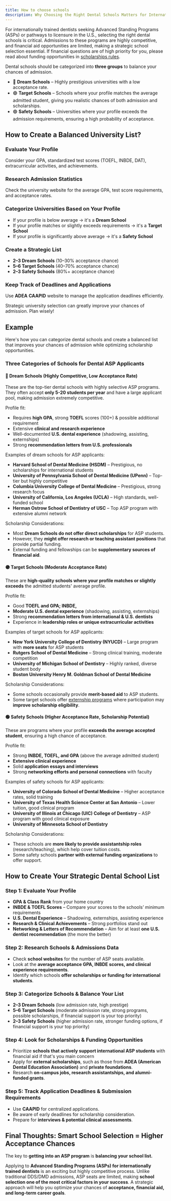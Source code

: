 ```yaml
---
title: How to choose schools
description: Why Choosing the Right Dental Schools Matters for International Applicants
---
```


For internationally trained dentists seeking Advanced Standing Programs (ASPs)
or pathways to licensure in the U.S., selecting the right dental schools is
critical. Admissions to these programs are highly competitive, and financial aid
opportunities are limited, making a strategic school selection essential. If
financial questions are of high priority for you, please read about funding
opportunities in [scholarships
rules](/c/related-paths-and-resources/general-scholarship-rules).

Dental schools should be categorized into **three groups** to balance your
chances of admission.

- 🔵 **Dream Schools** – Highly prestigious universities with a low acceptance
  rate.
- 🟣 **Target Schools** – Schools where your profile matches the average
  admitted student, giving you realistic chances of both admission and
  scholarships.
- 🟢 **Safety Schools** – Universities where your profile exceeds the admission
  requirements, ensuring a high probability of acceptance.

## How to Create a Balanced University List?

### Evaluate Your Profile

Consider your GPA, standardized test scores (TOEFL, INBDE, DAT),
extracurricular activities, and achievements.

### Research Admission Statistics

Check the university website for the average GPA, test score requirements, and acceptance rates.

### Categorize Universities Based on Your Profile

- If your profile is below average → it's a **Dream School**
- If your profile matches or slightly exceeds requirements → it's a **Target School**
- If your profile is significantly above average → it's a **Safety School**

### Create a Strategic List

- **2–3 Dream Schools** (10–30% acceptance chance)
- **5–6 Target Schools** (40–70% acceptance chance)
- **2–3 Safety Schools** (80%+ acceptance chance)

### Keep Track of Deadlines and Applications

Use **ADEA** **CAAPID** website to manage the application deadlines efficiently.

Strategic university selection can greatly improve your chances of admission.
Plan wisely!

## Example

Here's how you can categorize dental schools and create a balanced list that
improves your chances of admission while optimizing scholarship opportunities.

### Three Categories of Schools for Dental ASP Applicants

#### 🔵 Dream Schools (Highly Competitive, Low Acceptance Rate)

These are the top-tier dental schools with highly selective ASP programs. They
often accept **only 5-20 students per year** and have a large applicant pool,
making admission extremely competitive.

Profile fit:

- Requires **high GPA**, strong **TOEFL** scores (100+) & possible additional requirement
- Extensive **clinical and research experience**
- Well-documented **U.S. dental experience** (shadowing, assisting, externships)
- Strong **recommendation letters from U.S. professionals**

Examples of dream schools for ASP applicants:

- **Harvard School of Dental Medicine (HSDM)** – Prestigious, no scholarships
  for international students
- **University of Pennsylvania School of Dental Medicine (UPenn)** – Top-tier
  but highly competitive
- **Columbia University College of Dental Medicine** – Prestigious, strong
  research focus
- **University of California, Los Angeles (UCLA)** – High standards, well-funded
  school
- **Herman Ostrow School of Dentistry of USC** – Top ASP program with extensive
  alumni network

<Aside>
Scholarship Considerations:

- Most **Dream Schools do not offer direct scholarships** for ASP students.
- However, they **might offer research or teaching assistant positions** that provide partial funding.
- External funding and fellowships can be **supplementary sources of financial aid**.

</Aside>

#### 🟣 Target Schools (Moderate Acceptance Rate)

These are **high-quality schools where your profile matches or slightly
exceeds** the admitted students' average profile.

Profile fit:

- Good **TOEFL and GPA; INBDE,**
- **Moderate U.S. dental experience** (shadowing, assisting, externships)
- Strong **recommendation letters from international & U.S. dentists**
- Experience in **leadership roles or unique extracurricular activities**

Examples of target schools for ASP applicants:

- **New York University College of Dentistry (NYUCD)** – Large program with
  **more seats** for ASP students
- **Rutgers School of Dental Medicine** – Strong clinical training, moderate
  competition
- **University of Michigan School of Dentistry** – Highly ranked, diverse
  student body
- **Boston University Henry M. Goldman School of Dental Medicine**

<Aside>
Scholarship Considerations:

- Some schools occasionally provide **merit-based aid** to ASP students.
- Some target schools offer [externship
  programs](/c/researching-schools/externship-programs) where participation may
  **improve scholarship eligibility**.

</Aside>

#### 🟢 Safety Schools (Higher Acceptance Rate, Scholarship Potential)

These are programs where your profile **exceeds the average accepted student**,
ensuring a high chance of acceptance.

Profile fit:

- Strong **INBDE, TOEFL, and GPA** (above the average admitted student)
- **Extensive clinical experience**
- Solid **application essays and interviews**
- Strong **networking efforts and personal connections** with faculty

Examples of safety schools for ASP applicants:

- **University of Colorado School of Dental Medicine** – Higher acceptance
  rates, solid training
- **University of Texas Health Science Center at San Antonio** – Lower tuition,
  good clinical program
- **University of Illinois at Chicago (UIC) College of Dentistry** – ASP program
  with good clinical exposure
- **University of Minnesota School of Dentistry**

<Aside>
Scholarship Considerations:

- These schools are **more likely to provide assistantship roles** (research/teaching), which help cover tuition costs.
- Some safety schools **partner with external funding organizations** to offer support.

</Aside>

## How to Create Your Strategic Dental School List

### Step 1: Evaluate Your Profile

- **GPA & Class Rank** from your home country
- **INBDE & TOEFL Scores** – Compare your scores to the schools’ minimum requirements
- **U.S. Dental Experience** – Shadowing, externships, assisting experience
- **Research & Clinical Achievements** – Strong portfolios stand out
- **Networking & Letters of Recommendation** – Aim for at least **one U.S. dentist recommendation** (the more the better)

### Step 2: Research Schools & Admissions Data

- Check **school websites** for the number of ASP seats available.
- Look at the **average acceptance GPA, INBDE scores, and clinical experience requirements**.
- Identify which schools **offer scholarships or funding for international students**.

### Step 3: Categorize Schools & Balance Your List

- **2–3 Dream Schools** (low admission rate, high prestige)
- **5–6 Target Schools** (moderate admission rate, strong programs, possible
  scholarships, if financial support is your top priority)
- **2–3 Safety Schools** (higher admission rate, stronger funding options, if
  financial support is your top priority)

### Step 4: Look for Scholarships & Funding Opportunities

- Prioritize **schools that actively support international ASP students** with
  financial aid if that's you main concern
- Apply for **external scholarships**, such as those from **ADEA (American
  Dental Education Association)** and **private foundations**.
- Research **on-campus jobs, research assistantships, and alumni-funded grants**.

### Step 5: Track Application Deadlines & Submission Requirements

- Use **CAAPID** for centralized applications.
- Be aware of early deadlines for scholarship consideration.
- Prepare for **interviews & potential clinical assessments**.

## Final Thoughts: Smart School Selection = Higher Acceptance Chances

The key to **getting into an ASP program** is **balancing your school list.**

Applying to **Advanced Standing Programs (ASPs) for internationally trained
dentists** is an exciting but highly competitive process. Unlike traditional
DDS/DMD admissions, ASP seats are limited, making **school selection one of the
most critical factors in your success**. A strategic approach will help you
optimize your chances of **acceptance, financial aid, and long-term career
goals**.
